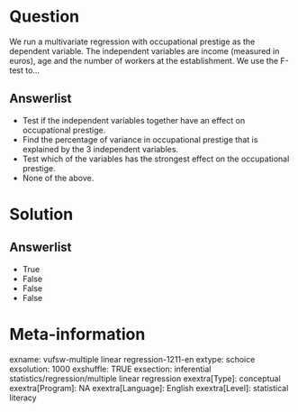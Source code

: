 Question
========
We run a multivariate regression with occupational prestige as the
dependent variable. The independent variables are income (measured in
euros), age and the number of workers at the establishment. We use the
F-test to…

Answerlist
----------
* Test if the independent variables together have an effect on
  occupational prestige.
* Find the percentage of variance in occupational prestige that is
  explained by the 3 independent variables.
* Test which of the variables has the strongest effect on the occupational
  prestige.
* None of the above.

Solution
========










Answerlist
----------
* True
* False
* False
* False

Meta-information
================
exname: vufsw-multiple linear regression-1211-en
extype: schoice
exsolution: 1000
exshuffle: TRUE
exsection: inferential statistics/regression/multiple linear regression
exextra[Type]: conceptual
exextra[Program]: NA
exextra[Language]: English
exextra[Level]: statistical literacy

